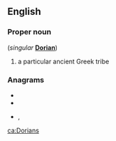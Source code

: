 ==English==

===Proper noun===
{{en-proper noun}} (''singular'' '''[[Dorian]]''')

# a particular ancient Greek tribe

===Anagrams===
* {{l|en|inroads}}
* {{l|en|ordains}}
* {{l|en|sadiron}}, {{l|en|sad-iron}}

[[ca:Dorians]]